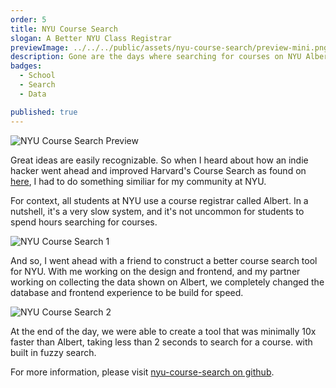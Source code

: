 ```yaml
---
order: 5
title: NYU Course Search
slogan: A Better NYU Class Registrar
previewImage: ../../../public/assets/nyu-course-search/preview-mini.png
description: Gone are the days where searching for courses on NYU Albert takes 2+ hours. Instead, we can use this tool to search for courses in a matter of seconds.
badges:
  - School
  - Search
  - Data

published: true
---
```


![NYU Course Search Preview](/assets/nyu-course-search/preview.png)

Great ideas are easily recognizable. So when I heard about how an indie hacker went ahead and improved Harvard's Course Search as found on [here](https://classes.wtf), I had to do something similiar for my community at NYU.

For context, all students at NYU use a course registrar called Albert. In a nutshell, it's a very slow system, and it's not uncommon for students to spend hours searching for courses.

![NYU Course Search 1](/assets/nyu-course-search/1.png)

And so, I went ahead with a friend to construct a better course search tool for NYU. With me working on the design and frontend, and my partner working on collecting the data shown on Albert, we completely changed the database and frontend experience to be build for speed.

![NYU Course Search 2](/assets/nyu-course-search/2.png)

At the end of the day, we were able to create a tool that was minimally 10x faster than Albert, taking less than 2 seconds to search for a course. with built in fuzzy search.

For more information, please visit [nyu-course-search on github](https://github.com/tyeetale/nyuclassesfrom.xyz).
